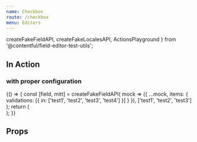 ```yaml
---
name: Checkbox
route: /checkbox
menu: Editors
---
```



<Readme />

  createFakeFieldAPI,
  createFakeLocalesAPI,
  ActionsPlayground
} from '@contentful/field-editor-test-utils';

## In Action

### with proper configuration

<Playground>
  {() => {
    const [field, mitt] = createFakeFieldAPI(
      mock => ({
        ...mock,
        items: {
          validations: [{ in: ['test1', 'test2', 'test3', 'test4'] }]
        }
      }),
      ['test1', 'test2', 'test3']
    );
    return (
      <div>
        <CheckboxEditor
          field={field}
          locales={createFakeLocalesAPI()}
          isInitiallyDisabled={false}
        />
        <ActionsPlayground mitt={mitt} />
      </div>
    );
  }}
</Playground>

## Props

<Props of={CheckboxEditor} />
